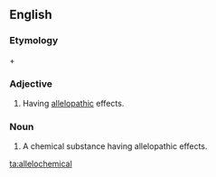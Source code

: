 ==English==

===Etymology===
{{term|allele|allelo-}} + {{term|chemical}}

===Adjective===
{{en-adj|-}}

# {{context|biochemistry|ecology}} Having [[allelopathy|allelopathic]] effects.

===Noun===
{{en-noun}}

# A chemical substance having allelopathic effects.

[[ta:allelochemical]]